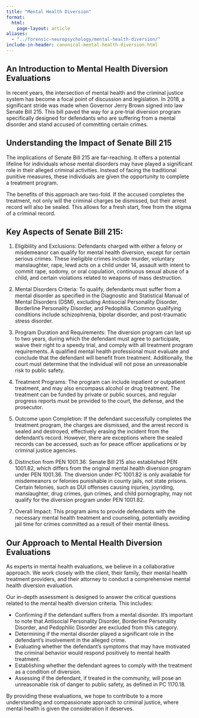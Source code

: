 ```yaml
---
title: "Mental Health Diversion"
format:
  html:
    page-layout: article
aliases:
  - "../forensic-neuropsychology/mental-health-diversion/"
include-in-header: canonical-mental-health-diversion.html
---
```


## An Introduction to Mental Health Diversion Evaluations

In recent years, the intersection of mental health and the criminal justice system has become a focal point of discussion and legislation. In 2018, a significant stride was made when Governor Jerry Brown signed into law Senate Bill 215. This bill paved the way for a pre-trial diversion program specifically designed for defendants who are suffering from a mental disorder and stand accused of committing certain crimes. 

## Understanding the Impact of Senate Bill 215

The implications of Senate Bill 215 are far-reaching. It offers a potential lifeline for individuals whose mental disorders may have played a significant role in their alleged criminal activities. Instead of facing the traditional punitive measures, these individuals are given the opportunity to complete a treatment program. 

The benefits of this approach are two-fold. If the accused completes the treatment, not only will the criminal charges be dismissed, but their arrest record will also be sealed. This allows for a fresh start, free from the stigma of a criminal record.

## Key Aspects of Senate Bill 215:

1. Eligibility and Exclusions: Defendants charged with either a felony or misdemeanor can qualify for mental health diversion, except for certain serious crimes. These ineligible crimes include murder, voluntary manslaughter, rape, lewd acts on a child under 14, assault with intent to commit rape, sodomy, or oral copulation, continuous sexual abuse of a child, and certain violations related to weapons of mass destruction​​.

1. Mental Disorders Criteria: To qualify, defendants must suffer from a mental disorder as specified in the Diagnostic and Statistical Manual of Mental Disorders (DSM), excluding Antisocial Personality Disorder, Borderline Personality Disorder, and Pedophilia. Common qualifying conditions include schizophrenia, bipolar disorder, and post-traumatic stress disorder​.

1. Program Duration and Requirements: The diversion program can last up to two years, during which the defendant must agree to participate, waive their right to a speedy trial, and comply with all treatment program requirements. A qualified mental health professional must evaluate and conclude that the defendant will benefit from treatment. Additionally, the court must determine that the individual will not pose an unreasonable risk to public safety​​.

1. Treatment Programs: The program can include inpatient or outpatient treatment, and may also encompass alcohol or drug treatment. The treatment can be funded by private or public sources, and regular progress reports must be provided to the court, the defense, and the prosecutor​​.

1. Outcome upon Completion: If the defendant successfully completes the treatment program, the charges are dismissed, and the arrest record is sealed and destroyed, effectively erasing the incident from the defendant's record. However, there are exceptions where the sealed records can be accessed, such as for peace officer applications or by criminal justice agencies​​.

1. Distinction from PEN 1001.36: Senate Bill 215 also established PEN 1001.82, which differs from the original mental health diversion program under PEN 1001.36. The diversion under PC 1001.82 is only available for misdemeanors or felonies punishable in county jails, not state prisons. Certain felonies, such as DUI offenses causing injuries, joyriding, manslaughter, drug crimes, gun crimes, and child pornography, may not qualify for the diversion program under PEN 1001.82​​​​.

1. Overall Impact: This program aims to provide defendants with the necessary mental health treatment and counseling, potentially avoiding jail time for crimes committed as a result of their mental illness​​.

## Our Approach to Mental Health Diversion Evaluations

As experts in mental health evaluations, we believe in a collaborative approach. We work closely with the client, their family, their mental health treatment providers, and their attorney to conduct a comprehensive mental health diversion evaluation. 

Our in-depth assessment is designed to answer the critical questions related to the mental health diversion criteria. This includes:

- Confirming if the defendant suffers from a mental disorder. It's important to note that Antisocial Personality Disorder, Borderline Personality Disorder, and Pedophilic Disorder are excluded from this category.
- Determining if the mental disorder played a significant role in the defendant's involvement in the alleged crime.
- Evaluating whether the defendant's symptoms that may have motivated the criminal behavior would respond positively to mental health treatment.
- Establishing whether the defendant agrees to comply with the treatment as a condition of diversion.
- Assessing if the defendant, if treated in the community, will pose an unreasonable risk of danger to public safety, as defined in PC 1170.18.

By providing these evaluations, we hope to contribute to a more understanding and compassionate approach to criminal justice, where mental health is given the consideration it deserves.

